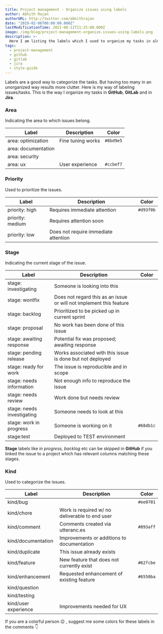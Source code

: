 ```yaml
---
title: Project management - Organize issues using labels
author: Abhith Rajan
authorURL: http://twitter.com/abhithrajan
date: "2019-02-06T00:00:00.000Z"
lastModificationTime: 2021-08-12T21:25:00.000Z
image: /img/blog/project-management-organize-issues-using-labels.png
description: >-
  Here I am listing the labels which I used to organize my tasks in almost all the project management solutions like Jira, Gitlab and GitHub.
tags:
  - project-management
  - github
  - gitlab
  - jira
  - style-guide
---
```



Labels are a good way to categorize the tasks. But having too many in an unorganized way results more clutter.
Here is my way of labeling issues/tasks. This is the way I organize my tasks in **GitHub**, **GitLab** and in **Jira**.

### Area

Indicating the area to which issues belong.

| Label                                            | Description       | Color     |
| ------------------------------------------------ | ----------------- | --------- |
| <Badge fill="#8bd9e5">area: optimization</Badge> | Fine tuning works | `#8bd9e5` |
| area: documentation                              |                   |           |
| area: security                                   |                   |           |
| <Badge fill="#d93f0b">area: ux</Badge>           | User experience   | `#ccbef7` |

### Priority

Used to prioritize the issues.

| Label                                                         | Description                          | Color     |
| ------------------------------------------------------------- | ------------------------------------ | --------- |
| <Badge fill="#d93f0b" textColorIsWhite>priority: high</Badge> | Requires immediate attention         | `#d93f0b` |
| priority: medium                                              | Requires attention soon              |           |
| priority: low                                                 | Does not require immediate attention |           |

### Stage

Indicating the current stage of the issue.

| Label                                                                  | Description                                                         | Color     |
| ---------------------------------------------------------------------- | ------------------------------------------------------------------- | --------- |
| stage: investigating                                                   | Someone is looking into this                                        |           |
| stage: wontfix                                                         | Does not regard this as an issue or will not implement this feature |           |
| stage: backlog                                                         | Prioritized to be picked up in current sprint                       |           |
| stage: proposal                                                        | No work has been done of this issue                                 |           |
| stage: awaiting response                                               | Potential fix was proposed; awaiting response                       |           |
| stage: pending release                                                 | Works associated with this issue is done but not deployed           |           |
| stage: ready for work                                                  | The issue is reproducible and in scope                              |           |
| stage: needs information                                               | Not enough info to reproduce the issue                              |           |
| stage: needs review                                                    | Work done but needs review                                          |           |
| stage: needs investigating                                             | Someone needs to look at this                                       |           |
| <Badge fill="#68db1c" textColorIsWhite>stage: work in progress</Badge> | Someone is working on it                                            | `#68db1c` |
| stage:test                                                             | Deployed to TEST environment                                        |           |

**Stage** labels like _in progress, backlog_ etc can be skipped in **GitHub** if you linked the issue to a project which has relevant columns matching these stages.

### Kind

Used to categorize the issues.

| Label                                                           | Description                                    | Color     |
| --------------------------------------------------------------- | ---------------------------------------------- | --------- |
| <Badge fill="#ee0701" textColorIsWhite>kind/bug</Badge>         |                                                | `#ee0701` |
| kind/chore                                                      | Work is required w/ no deliverable to end user |           |
| <Badge fill="#893aff" textColorIsWhite>kind/comment</Badge>     | Comments created via utteranc.es               | `#893aff` |
| kind/documentation                                              | Improvements or additions to documentation     |           |
| kind/duplicate                                                  | This issue already exists                      |           |
| <Badge fill="#62fcbe">kind/feature</Badge>                      | New feature that does not currently exist      | `#62fcbe` |
| <Badge fill="#6550ba" textColorIsWhite>kind/enhancement</Badge> | Requested enhancement of existing feature      | `#6550ba` |
| kind/question                                                   |                                                |           |
| kind/testing                                                    |                                                |           |
| kind/user experience                                            | Improvements needed for UX                     |           |

If you are a colorful person 😉 , suggest me some colors for these labels in the comments :point_down:
